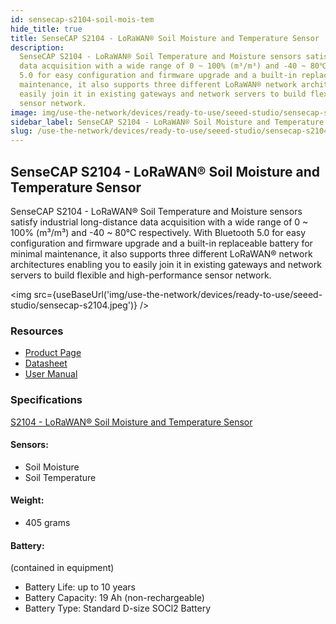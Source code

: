 ```yaml
---
id: sensecap-s2104-soil-mois-tem
hide_title: true
title: SenseCAP S2104 - LoRaWAN® Soil Moisture and Temperature Sensor
description:
  SenseCAP S2104 - LoRaWAN® Soil Temperature and Moisture sensors satisfy industrial long-distance
  data acquisition with a wide range of 0 ~ 100% (m³/m³) and -40 ~ 80℃ respectively. With Bluetooth
  5.0 for easy configuration and firmware upgrade and a built-in replaceable battery for minimal
  maintenance, it also supports three different LoRaWAN® network architectures enabling you to
  easily join it in existing gateways and network servers to build flexible and high-performance
  sensor network.
image: img/use-the-network/devices/ready-to-use/seeed-studio/sensecap-s2104.jpeg
sidebar_label: SenseCAP S2104 - LoRaWAN® Soil Moisture and Temperature Sensor
slug: /use-the-network/devices/ready-to-use/seeed-studio/sensecap-s2104-soil-mois-tem
---
```



## SenseCAP S2104 - LoRaWAN® Soil Moisture and Temperature Sensor

SenseCAP S2104 - LoRaWAN® Soil Temperature and Moisture sensors satisfy industrial long-distance
data acquisition with a wide range of 0 ~ 100% (m³/m³) and -40 ~ 80℃ respectively. With Bluetooth
5.0 for easy configuration and firmware upgrade and a built-in replaceable battery for minimal
maintenance, it also supports three different LoRaWAN® network architectures enabling you to easily
join it in existing gateways and network servers to build flexible and high-performance sensor
network.

<img
  src={useBaseUrl('img/use-the-network/devices/ready-to-use/seeed-studio/sensecap-s2104.jpeg')}
/>

### Resources

- [Product Page](https://www.seeedstudio.com/SenseCAP-S2104-LoRaWAN-Soil-Temperature-and-Moisture-Sensor-p-5357.html)
- [Datasheet](https://drive.google.com/file/d/1HfZMCDgKOhgWbJDyBI8cY4T2JVEOh9fF/view?usp=sharing)
- [User Manual](https://drive.google.com/file/d/1Jq9Nigpjzda6mw9a20I6FHBEfS25PdAA/view?usp=sharing)

### Specifications

[S2104 - LoRaWAN® Soil Moisture and Temperature Sensor](https://drive.google.com/file/d/1HfZMCDgKOhgWbJDyBI8cY4T2JVEOh9fF/view)

#### Sensors:

- Soil Moisture
- Soil Temperature

#### Weight:

- 405 grams

#### Battery:

(contained in equipment)

- Battery Life: up to 10 years
- Battery Capacity: 19 Ah (non-rechargeable)
- Battery Type: Standard D-size SOCl2 Battery
